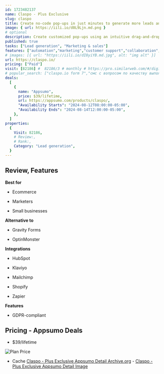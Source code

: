 ```yaml
---
id: 1723482137
name: Claspo - Plus Exclusive
slug: claspo
title: Create no-code pop-ups in just minutes to generate more leads and boost conversions
image: { url: https://iili.io/d0L9Ljn.md.png }
# optional
description: Create customized pop-ups using an intuitive drag-and-drop editor and 700+ templatesSet up triggers and targeting in a few clicks to turn traffic into signups and sales
published: true
tasks: ["Lead generation", "Marketing & sales"]
features: ["automation","marketing","customer support","collaboration","analytics","workflow","ads","productivity"]
# images: [{ url: "https://iili.io/dI8yiYB.md.jpg", alt: "img alt" }]
url: https://claspo.io/
pricing: ["Paid"]
visit: [82186] #  82186/3 # monthly # https://pro.similarweb.com/#/digitalsuite/websiteanalysis/home
# popular_search: ["claspo.io form 7","смс с вопросом по качеству выполненных работ","как запросить отзыв у клиента","claspo","poptin alternative","claspo"]
deals:
  [
    {
      name: "Appsumo",
      price: $39/lifetime,
      url: https://appsumo.com/products/claspo/,
      "Availability Starts": "2024-08-12T08:00:00-05:00",
      "Availability Ends": "2024-08-14T12:00:00-05:00",
    },
  ]
properties:
  {
    Visit: 82186,
    # Review:,
    # Rank:,
    Category: "Lead generation",
  }
---
```


## Review, Features

 

**Best for**

- Ecommerce

- Marketers

- Small businesses

**Alternative to**

- Gravity Forms

- OptinMonster

**Integrations**

- HubSpot

- Klaviyo

- Mailchimp

- Shopify

- Zapier

**Features**

- GDPR-compliant

## Pricing - Appsumo Deals

- $39/lifetime

<Img src="https://iili.io/d0QAY4R.png" alt="Plan Price" />

- Cache [Claspo - Plus Exclusive Appsumo Detail Archive.org](https://web.archive.org/web/*/https://appsumo.com/products/claspo/) - [Claspo - Plus Exclusive Appsumo Detail Image](https://iili.io/d0QRaou.png)
